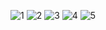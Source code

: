 ![1](/images/works/10/1.png)
![2](/images/works/10/2.png)
![3](/images/works/10/3.png)
![4](/images/works/10/4.png)
![5](/images/works/10/5.png)
